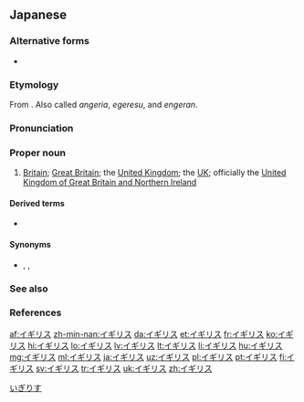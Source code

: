 ==Japanese==

===Alternative forms===
* {{ja-l|英吉利}} {{qualifier|Ateji, rare}}

===Etymology===
From {{etyl|pt|ja}} {{term|inglês}}. Also called ''angeria'', ''egeresu'', and ''engeran''.

===Pronunciation===
{{ja-pron|イギリス|acc=h|a=Ja-Igirisu.ogg|acc_ref=NHK}}

===Proper noun===
{{ja-pos|proper}}

# [[Britain]]; [[Great Britain]]; the [[United Kingdom]]; the [[UK]]; officially the [[United Kingdom of Great Britain and Northern Ireland]]

====Derived terms====
* {{ja-r|イギリス人|イギリスじん}}

====Synonyms====
* {{sense|Britain}} {{ja-r|英国|えいこく}}, {{ja-r|連合王国|れんごうおうこく}}, {{ja-r|グレートブリテンおよび北アイルランド連合王国|グレート ブリテン および きたアイルランド れんごうおうこく}} {{qualifier|official name}}

===See also===
{{ja-r|イギリス帝国|イギリスていこく}}

===References===
<references/>

[[Category:ja:Countries|いぎりす]]

[[af:イギリス]]
[[zh-min-nan:イギリス]]
[[da:イギリス]]
[[et:イギリス]]
[[fr:イギリス]]
[[ko:イギリス]]
[[hi:イギリス]]
[[lo:イギリス]]
[[lv:イギリス]]
[[lt:イギリス]]
[[li:イギリス]]
[[hu:イギリス]]
[[mg:イギリス]]
[[ml:イギリス]]
[[ja:イギリス]]
[[uz:イギリス]]
[[pl:イギリス]]
[[pt:イギリス]]
[[fi:イギリス]]
[[sv:イギリス]]
[[tr:イギリス]]
[[uk:イギリス]]
[[zh:イギリス]]